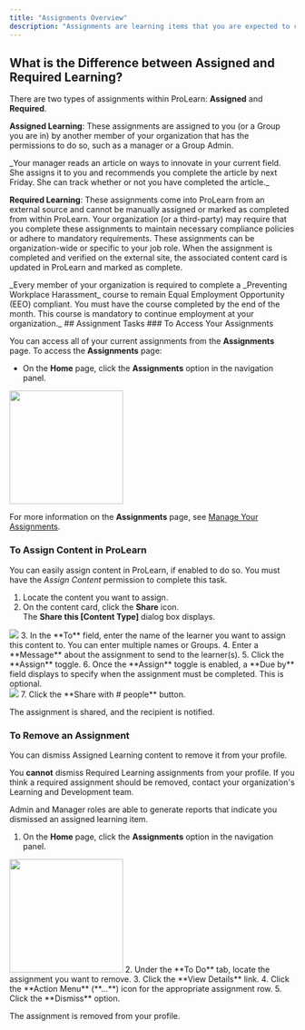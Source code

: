 ```yaml
---
title: "Assignments Overview"
description: "Assignments are learning items that you are expected to complete."
---
```

## What is the Difference between Assigned and Required Learning?
There are two types of assignments within ProLearn: **Assigned** and **Required**.

**Assigned Learning**: These assignments are assigned to you (or a Group you are in) by another member of your organization that has the permissions to do so, such as a manager or a Group Admin.

<Card title="Assigned Learning Example:" horizontal="true"> 
_Your manager reads an article on ways to innovate in your current field. She assigns it to you and recommends you complete the article by next Friday. She can track whether or not you have completed the article._
</Card>

**Required Learning**: These assignments come into ProLearn from an external source and cannot be manually assigned or marked as completed from within ProLearn. Your organization (or a third-party) may require that you complete these assignments to maintain necessary compliance policies or adhere to mandatory requirements. These assignments can be organization-wide or specific to your job role. When the assignment is completed and verified on the external site, the associated content card is updated in ProLearn and marked as complete.

<Card title="Required Learning Example:" horizontal="true">
_Every member of your organization is required to complete a _Preventing Workplace Harassment_ course to remain Equal Employment Opportunity (EEO) compliant. You must have the course completed by the end of the month. This course is mandatory to continue employment at your organization._
</Card>
## Assignment Tasks
<Tabs>
<Tab title="Access Your Assignments">
### To Access Your Assignments

You can access all of your current assignments from the **Assignments** page. To access the **Assignments** page:

- On the **Home** page, click the **Assignments** option in the navigation panel. <br />
<Frame>
<img src="/images/navigation_panel_assignments-callout.png" width="200px" />
</Frame>

<Tip>For more information on the **Assignments** page, see [Manage Your Assignments](/lrn-manage-assignments).</Tip>
</Tab>
<Tab title="Assign Content">
### To Assign Content in ProLearn
You can easily assign content in ProLearn, if enabled to do so.
<Info>You must have the _Assign Content_ permission to complete this task.</Info>
1. Locate the content you want to assign.
2. On the content card, click the **Share** icon. <br />
The **Share this [Content Type]** dialog box displays. <br />
<Frame>
  <img src="/images/share_assignment.jpeg" />
</Frame>
3. In the **To** field, enter the name of the learner you want to assign this content to. You can enter multiple names or Groups.
4. Enter a **Message** about the assignment to send to the learner(s).
5. Click the **Assign** toggle.
6. Once the **Assign** toggle is enabled, a **Due by** field displays to specify when the assignment must be completed. This is optional. <br />
<Frame>
  <img src="/images/share_assignment_assign.jpeg" />
</Frame>
7. Click the **Share with # people** button.

The assignment is shared, and the recipient is notified. 
</Tab>
<Tab title="Remove an Assignment">
### To Remove an Assignment
You can dismiss Assigned Learning content to remove it from your profile.

You **cannot** dismiss Required Learning assignments from your profile. If you think a required assignment should be removed, contact your organization's Learning and Development team.

<Note>Admin and Manager roles are able to generate reports that indicate you dismissed an assigned learning item.</Note>
1. On the **Home** page, click the **Assignments** option in the navigation panel.<br/>
<Frame>
<img src="/images/navigation_panel_assignments-callout.png" width="200px" />
</Frame>
2. Under the **To Do** tab, locate the assignment you want to remove.
3. Click the **View Details** link.
4. Click the **Action Menu** (**...**) icon for the appropriate assignment row.
5. Click the **Dismiss** option.

The assignment is removed from your profile.
</Tab>
</Tabs>
